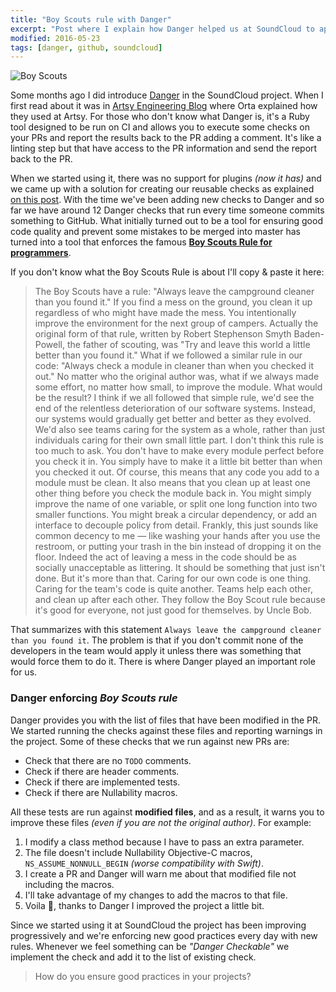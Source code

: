 ```yaml
---
title: "Boy Scouts rule with Danger"
excerpt: "Post where I explain how Danger helped us at SoundCloud to apply the programming Boy Scouts rule to our workflow"
modified: 2016-05-23
tags: [danger, github, soundcloud]
---
```


![Boy Scouts](images/boyscouts.jpg)

Some months ago I did introduce [Danger](https://github.com/danger/danger) in the SoundCloud project. When I first read about it was in [Artsy Engineering Blog]() where Orta explained how they used at Artsy. For those who don't know what Danger is, it's a Ruby tool designed to be run on CI and allows you to execute some checks on your PRs and report the results back to the PR adding a comment. It's like a linting step but that have access to the PR information and send the report back to the PR.

When we started using it, there was no support for plugins _(now it has)_ and we came up with a solution for creating our reusable checks as explained [on this post](/2016/03/23/automating-review-tasks.html). With the time we've been adding new checks to Danger and so far we have around 12 Danger checks that run every time someone commits something to GitHub. What initially turned out to be a tool for ensuring good code quality and prevent some mistakes to be merged into master has turned into a tool that enforces the famous [**Boy Scouts Rule for programmers**](http://programmer.97things.oreilly.com/wiki/index.php/The_Boy_Scout_Rule).

If you don't know what the Boy Scouts Rule is about I'll copy & paste it here:

> The Boy Scouts have a rule: "Always leave the campground cleaner than you found it." If you find a mess on the ground, you clean it up regardless of who might have made the mess. You intentionally improve the environment for the next group of campers. Actually the original form of that rule, written by Robert Stephenson Smyth Baden-Powell, the father of scouting, was "Try and leave this world a little better than you found it."
> What if we followed a similar rule in our code: "Always check a module in cleaner than when you checked it out." No matter who the original author was, what if we always made some effort, no matter how small, to improve the module. What would be the result?
> I think if we all followed that simple rule, we'd see the end of the relentless deterioration of our software systems. Instead, our systems would gradually get better and better as they evolved. We'd also see teams caring for the system as a whole, rather than just individuals caring for their own small little part.
> I don't think this rule is too much to ask. You don't have to make every module perfect before you check it in. You simply have to make it a little bit better than when you checked it out. Of course, this means that any code you add to a module must be clean. It also means that you clean up at least one other thing before you check the module back in. You might simply improve the name of one variable, or split one long function into two smaller functions. You might break a circular dependency, or add an interface to decouple policy from detail.
> Frankly, this just sounds like common decency to me — like washing your hands after you use the restroom, or putting your trash in the bin instead of dropping it on the floor. Indeed the act of leaving a mess in the code should be as socially unacceptable as littering. It should be something that just isn't done.
> But it's more than that. Caring for our own code is one thing. Caring for the team's code is quite another. Teams help each other, and clean up after each other. They follow the Boy Scout rule because it's good for everyone, not just good for themselves.
> by Uncle Bob.

That summarizes with this statement `Always leave the campground cleaner than you found it`. The problem is that if you don't commit none of the developers in the team would apply it unless there was something that would force them to do it. There is where Danger played an important role for us.

### Danger enforcing _Boy Scouts rule_

Danger provides you with the list of files that have been modified in the PR. We started running the checks against these files and reporting warnings in the project. Some of these checks that we run against new PRs are:

- Check that there are no `TODO` comments.
- Check if there are header comments.
- Check if there are implemented tests.
- Check if there are Nullability macros.

All these tests are run against **modified files**, and as a result, it warns you to improve these files _(even if you are not the original author)_. For example:

1. I modify a class method because I have to pass an extra parameter.
2. The file doesn't include Nullability Objective-C macros, `NS_ASSUME_NONNULL_BEGIN` _(worse compatibility with Swift)_.
3. I create a PR and Danger will warn me about that modified file not including the macros.
4. I'll take advantage of my changes to add the macros to that file.
5. Voila :tada:, thanks to Danger I improved the project a little bit.

Since we started using it at SoundCloud the project has been improving progressively and we're enforcing new good practices every day with new rules. Whenever we feel something can be _"Danger Checkable"_ we implement the check and add it to the list of existing check.

> How do you ensure good practices in your projects?
